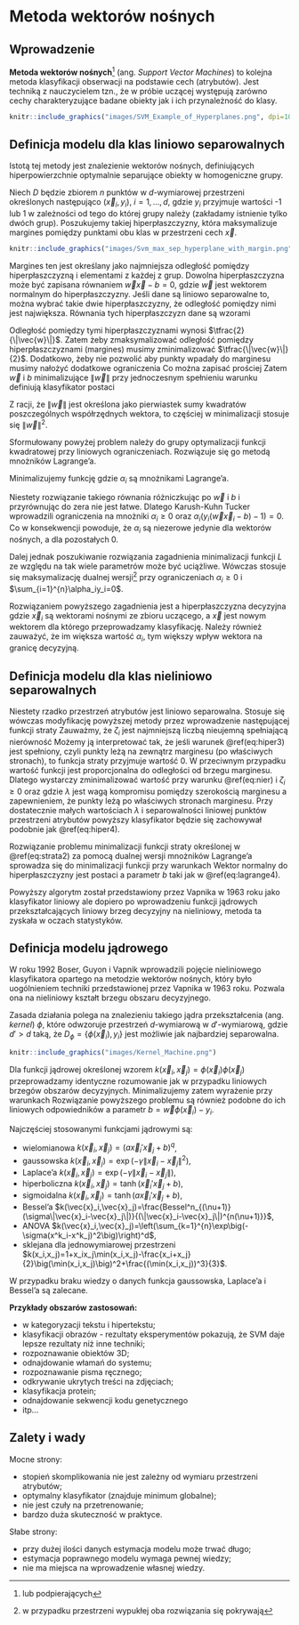 # Metoda wektorów nośnych

## Wprowadzenie

**Metoda wektorów nośnych**^[lub podpierających] (ang. *Support Vector Machines*) to kolejna metoda klasyfikacji obserwacji na podstawie cech (atrybutów). Jest techniką z nauczycielem tzn., że w próbie uczącej występują zarówno cechy charakteryzujące badane obiekty jak i ich przynależność do klasy. 

```r
knitr::include_graphics("images/SVM_Example_of_Hyperplanes.png", dpi=100)
```

## Definicja modelu dla klas liniowo separowalnych

Istotą tej metody jest znalezienie wektorów nośnych, definiujących hiperpowierzchnie optymalnie separujące obiekty w homogeniczne grupy.

Niech $D$ będzie zbiorem $n$ punktów w $d$-wymiarowej przestrzeni określonych następująco $(\vec{x}_i, y_i)$, $i=1,\ldots, d$, gdzie $y_i$ przyjmuje wartości -1 lub 1 w zależności od tego do której grupy należy (zakładamy istnienie tylko dwóch grup). Poszukujemy takiej hiperpłaszczyzny, która maksymalizuje margines pomiędzy punktami obu klas w przestrzeni cech $\vec{x}$.

```r
knitr::include_graphics("images/Svm_max_sep_hyperplane_with_margin.png")
```

Margines ten jest określany jako najmniejsza odległość pomiędzy hiperpłaszczyzną i elementami z każdej z grup. Dowolna hiperpłaszczyzna może być zapisana równaniem $\vec{w}\vec{x}-b=0$, gdzie $\vec{w}$ jest wektorem normalnym do hiperpłaszczyzny. Jeśli dane są liniowo separowalne to, można wybrać takie dwie hiperpłaszczyzny, że odległość pomiędzy nimi jest największa. Równania tych hiperpłaszczyzn dane są wzorami
\begin{equation}
	\vec{w}\vec{x}-b=1, \quad \vec{w}\vec{x}-b=-1
	(\#eq:hiper1)
\end{equation}

Odległość pomiędzy tymi hiperpłaszczyznami wynosi $\tfrac{2}{\|\vec{w}\|}$. Zatem żeby zmaksymalizować odległość pomiędzy hiperpłaszczyznami (margines) musimy zminimalizować $\tfrac{\|\vec{w}\|}{2}$.
Dodatkowo, żeby nie pozwolić aby punkty wpadały do marginesu musimy nałożyć dodatkowe ograniczenia
\begin{align}
	\vec{w}\vec{x}_i-b\geq& 1, \quad   y_i=1\\
	\vec{w}\vec{x}_i-b\leq& -1, \quad y_i=-1
	(\#eq:hiper2)
\end{align}
Co można zapisać prościej
\begin{equation}
	y_i(\vec{w}\vec{x}_i-b)\geq 1,\quad 1\leq i\leq n.
	(\#eq:hiper3)
\end{equation}
Zatem $\vec{w}$ i $b$ minimalizujące $\|\vec{w}\|$ przy jednoczesnym spełnieniu warunku \eqref{hiper3} definiują klasyfikator postaci
\begin{equation}
	\vec{x}\rightarrow \operatorname{sgn}(\vec{w}\vec{x}-b).
	(\#eq:hiper4)
\end{equation}

Z racji, że $\|\vec{w}\|$ jest określona jako pierwiastek sumy kwadratów poszczególnych współrzędnych wektora, to częściej w minimalizacji stosuje się $\|\vec{w}\|^2$.
	
Sformułowany powyżej problem należy do grupy optymalizacji funkcji kwadratowej przy liniowych ograniczeniach. Rozwiązuje się go metodą mnożników Lagrange'a.
	
Minimalizujemy funkcję 
\begin{equation}
	L(w, b, \alpha) = \frac{1}{2}\|\vec{w}\|^2-\sum_{i=1}^{n}\alpha_i\big(y_i(\vec{w}\vec{x}_i-b)-1\big),
	(\#eq:lagrange)
\end{equation}
gdzie $\alpha_i$ są mnożnikami Lagrange'a.

Niestety rozwiązanie takiego równania różniczkując po $\vec{w}$ i $b$ i przyrównując do zera nie jest łatwe. Dlatego Karush-Kuhn Tucker wprowadzili ograniczenia na mnożniki $\alpha_i\geq 0$ oraz $\alpha_i\big(y_i(\vec{w}\vec{x}_i-b)-1\big)=0$. Co w konsekwencji powoduje, że $\alpha_i$ są niezerowe jedynie dla wektorów nośnych, a dla pozostałych 0.

Dalej jednak poszukiwanie rozwiązania zagadnienia minimalizacji funkcji $L$ ze względu na tak wiele parametrów może być uciążliwe. Wówczas stosuje się maksymalizację dualnej wersji^[w przypadku przestrzeni wypukłej oba rozwiązania się pokrywają]
\begin{equation}
	L_D(\alpha) = \sum_{i=1}^{n}\alpha_i+\frac{1}{2}\sum_{i=1}^{n}\sum_{j=1}^{n}\alpha_i\alpha_jy_iy_j\vec{x}_i'\vec{x}_j
	(\#eq:lagrange2)
\end{equation}
przy ograniczeniach $\alpha_i\geq 0$ i $\sum_{i=1}^{n}\alpha_iy_i=0$.

Rozwiązaniem powyższego zagadnienia jest 
\begin{align}
	\vec{w}=&\sum_{i=1}^{n}\alpha_iy_i\vec{x}_i,(\#eq:lagrange3)\\
		b=&y_i-\vec{w}\vec{x}_i,
		(\#eq:lagrange4)
\end{align}
a hiperpłaszczyzna decyzyjna 
\begin{equation}
\sum_{i=1}^{n}\alpha_iy_i\vec{x}_i\vec{x}-b=0,
(\#eq:hiper5)
\end{equation}
gdzie $\vec{x}_i$ są wektorami nośnymi ze zbioru uczącego, a $\vec{x}$ jest nowym wektorem dla którego przeprowadzamy klasyfikację.
Należy również zauważyć, że im większa wartość $\alpha_i$, tym większy wpływ wektora na granicę decyzyjną.

## Definicja modelu dla klas nieliniowo separowalnych

Niestety rzadko przestrzeń atrybutów jest liniowo separowalna. Stosuje się wówczas modyfikację powyższej metody przez wprowadzenie następującej funkcji straty
\begin{equation}
	\zeta_i=\max\big(0,1-y_i(\vec{w}\vec{x}_i-b)\big).
	(\#eq:strata1)
\end{equation}
Zauważmy, że $\zeta_i$ jest najmniejszą liczbą nieujemną spełniającą nierówność
\begin{equation}
	y_i(\vec{w}\vec{x}_i-b)\geq 1-\zeta_i.
	(\#eq:nier)
\end{equation}
Możemy ją interpretować tak, że jeśli warunek \@ref(eq:hiper3) jest spełniony, czyli punkty leżą na zewnątrz marginesu (po właściwych stronach), to funkcja straty przyjmuje wartość 0. W przeciwnym przypadku wartość funkcji jest proporcjonalna do odległości od brzegu marginesu. Dlatego wystarczy zminimalizować wartość
\begin{equation}
	\frac{1}{n}\sum_{i=1}^{n}\zeta_i+\lambda\|\vec{w}\|^2,
	(\#eq:strata2)
\end{equation}
przy warunku \@ref(eq:nier) i $\zeta_i\geq 0$ oraz gdzie $\lambda$ jest wagą kompromisu pomiędzy szerokością marginesu a zapewnieniem, że punkty leżą po właściwych stronach marginesu. Przy dostatecznie małych wartościach $\lambda$ i separowalności liniowej punktów przestrzeni atrybutów powyższy klasyfikator będzie się zachowywał podobnie jak \@ref(eq:hiper4).

Rozwiązanie problemu minimalizacji funkcji straty określonej w \@ref(eq:strata2) za pomocą dualnej wersji mnożników Lagrange'a sprowadza się do minimalizacji funkcji
\begin{equation}
	L(\alpha_i) = \sum_{i=1}^{n}\alpha_i+\frac{1}{2}\sum_{i=1}^{n}\sum_{j=1}^{n}\alpha_i\alpha_jy_iy_j\vec{x}_i'\vec{x}_j,
(\#eq:strata3)	
\end{equation}
przy warunkach 
\begin{equation}
	\sum_{i=1}^{n}\alpha_iy_i=0,\quad 0\leq \alpha_i\leq \frac{1}{2n\lambda}.
	(\#eq:nier2)
\end{equation}
Wektor normalny do hiperpłaszczyzny jest postaci
\begin{equation}
	\vec{w}=\sum_{i=1}^{n}\alpha_iy_i\vec{x}_i,
	(\#eq:wagi2)
\end{equation}
a parametr $b$ taki jak w \@ref(eq:lagrange4).
	
Powyższy algorytm został przedstawiony przez Vapnika w 1963 roku jako klasyfikator liniowy ale dopiero po wprowadzeniu funkcji jądrowych przekształcających liniowy brzeg decyzyjny na nieliniowy, metoda ta zyskała w oczach statystyków.

## Definicja modelu jądrowego

W roku 1992 Boser, Guyon i Vapnik wprowadzili pojęcie nieliniowego klasyfikatora opartego na metodzie wektorów nośnych, który było uogólnieniem techniki przedstawionej przez Vapnika w 1963 roku. Pozwala ona na nieliniowy kształt brzegu obszaru decyzyjnego.

Zasada działania polega na znalezieniu takiego jądra przekształcenia (ang. *kernel*) $\phi$, które odwzoruje przestrzeń $d$-wymiarową w $d'$-wymiarową, gdzie $d'>d$ taką, że $D_{\phi}=\{\phi(\vec{x}_i), y_i\}$ jest możliwie jak najbardziej separowalna.

```r
knitr::include_graphics("images/Kernel_Machine.png")
```

Dla funkcji jądrowej określonej wzorem $k(\vec{x}_i,\vec{x}_j)=\phi(\vec{x}_i)\phi(\vec{x}_j)$ przeprowadzamy identyczne rozumowanie jak w przypadku liniowych brzegów obszarów decyzyjnych.
Minimalizujemy zatem wyrażenie
\begin{align}
	L(\alpha_i) =& \sum_{i=1}^{n}\alpha_i+\frac{1}{2}\sum_{i=1}^{n}\sum_{j=1}^{n}\alpha_i\alpha_jy_iy_j\phi(\vec{x}_i)\phi(\vec{x}_j)\\
		=&\sum_{i=1}^{n}\alpha_i+\frac{1}{2}\sum_{i=1}^{n}\sum_{j=1}^{n}\alpha_i\alpha_jy_iy_jk(\vec{x}_i,\vec{x}_j),
		(\#eq:strata4)
\end{align}
przy warunkach 
\begin{equation}
	\sum_{i=1}^{n}\alpha_iy_i=0,\quad 0\leq \alpha_i\leq \frac{1}{2n\lambda}.
	(\#eq:nier3)
\end{equation}
Rozwiązanie powyższego problemu są również podobne do ich liniowych odpowiedników
\begin{equation}
	\vec{w}=\sum_{i=1}^{n}\alpha_iy_i\phi(\vec{x}_i),
	(\#eq:wagi3)
\end{equation}
a parametr $b=\vec{w}\phi(\vec{x}_i)-y_i$.


Najczęściej stosowanymi funkcjami jądrowymi są:

- wielomianowa $k(\vec{x}_i,\vec{x}_j)=(a\vec{x}_i'\vec{x}_j+b)^q$,
- gaussowska $k(\vec{x}_i,\vec{x}_j)=\exp(-\gamma\|\vec{x}_i-\vec{x}_j\|^2)$,
- Laplace'a $k(\vec{x}_i,\vec{x}_j)=\exp(-\gamma\|\vec{x}_i-\vec{x}_j\|)$,
- hiperboliczna $k(\vec{x}_i,\vec{x}_j)=\tanh(\vec{x}_i'\vec{x}_j+b)$,
- sigmoidalna $k(\vec{x}_i,\vec{x}_j)=\tanh(a\vec{x}_i'\vec{x}_j+b)$,
- Bessel'a $k(\vec{x}_i,\vec{x}_j)=\frac{Bessel^n_{(\nu+1)}(\sigma\|\vec{x}_i-\vec{x}_j\|)}{(\|\vec{x}_i-\vec{x}_j\|)^{n(\nu+1)}}$,
- ANOVA $k(\vec{x}_i,\vec{x}_j)=\left(\sum_{k=1}^{n}\exp\big(-\sigma(x^k_i-x^k_j)^2\big)\right)^d$,
- sklejana dla jednowymiarowej przestrzeni $k(x_i,x_j)=1+x_ix_j\min(x_i,x_j)-\frac{x_i+x_j}{2}\big(\min(x_i,x_j)\big)^2+\frac{(\min(x_i,x_j))^3}{3}$.

W przypadku braku wiedzy o danych funkcja gaussowska, Laplace'a i Bessel'a są zalecane.

**Przykłady obszarów zastosowań:**

- w kategoryzacji tekstu i hipertekstu;
- klasyfikacji obrazów - rezultaty eksperymentów pokazują, że SVM daje lepsze rezultaty niż inne techniki;
- rozpoznawanie obiektów 3D;
- odnajdowanie włamań do systemu;
- rozpoznawanie pisma ręcznego;
- odkrywanie ukrytych treści na zdjęciach;
- klasyfikacja protein;
- odnajdowanie sekwencji kodu genetycznego
- itp...

## Zalety i wady

Mocne strony:

- stopień skomplikowania nie jest zależny od wymiaru przestrzeni atrybutów;
- optymalny klasyfikator (znajduje minimum globalne);
- nie jest czuły na przetrenowanie;
- bardzo duża skuteczność w praktyce.

Słabe strony:

- przy dużej ilości danych estymacja modelu może trwać długo;
- estymacja poprawnego modelu wymaga pewnej wiedzy;
- nie ma miejsca na wprowadzenie własnej wiedzy.



